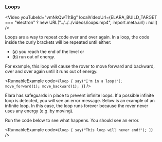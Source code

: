 
### Loops

<Video youTubeId="vmNkQwT1tBg" localVideoUrl={ELARA_BUILD_TARGET === "electron" ? new URL("../../../videos/loops.mp4", import.meta.url) : null} />

Loops are a way to repeat code over and over again. In a loop,
the code inside the curly brackets will be repeated until either:

- (a) you reach the end of the level or
- (b) run out of energy.

For example, this loop will cause the rover to move forward and backward,
over and over again until it runs out of energy.

<RunnableExample
  code={`loop {
  say("I'm in a loop!");
  move_forward(1);
  move_backward(1);
}`}
/>

Elara has safeguards in place to prevent infinite loops. If a possible
infinite loop is detected, you will see an error message. Below is an
example of an infinite loop. In this case, the loop runs forever because
the rover never uses any energy (e.g. by moving).

<Card type="try_it">Run the code below to see what happens. You should see an error.</Card>

<RunnableExample
  code={`loop {
  say("This loop will never end!");
}`}
/>
